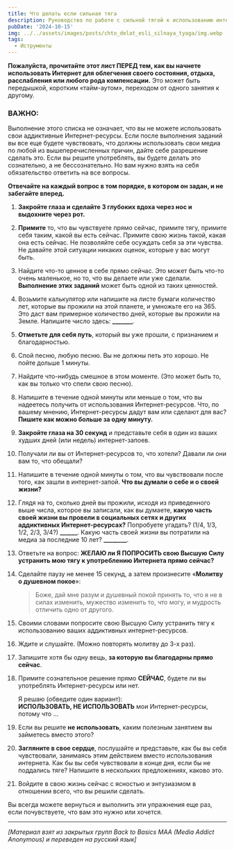 ```yaml
---
title: Что делать если сильная тяга
description: Руководство по работе с сильной тягой к использованию интернета. Пошаговый процесс для осознанного подхода, включая упражнения на осознанность, дыхательные практики и письменные задания.
pubDate: '2024-10-15'
img: ../../assets/images/posts/chto_delat_esli_silnaya_tyaga/img.webp
tags:
  - Иструменты
---
```


**Пожалуйста, прочитайте этот лист ПЕРЕД тем, как вы начнете использовать Интернет для облегчения своего состояния, отдыха, расслабления или любого рода компенсации.** Это может быть передышкой, коротким «тайм-аутом», переходом от одного занятия к другому.

### ВАЖНО:

Выполнение этого списка не означает, что вы не можете использовать свои аддиктивные Интернет-ресурсы. Если после выполнения заданий вы все еще будете чувствовать, что должны использовать свои медиа по любой из вышеперечисленных причин, дайте себе разрешение сделать это. Если вы решите употреблять, вы будете делать это сознательно, а не бессознательно. Но вам нужно взять на себя обязательство ответить на все вопросы.

**Отвечайте на каждый вопрос в том порядке, в котором он задан, и не забегайте вперед.**

1. **Закройте глаза и сделайте 3 глубоких вдоха через нос и выдохните через рот.**
   
2. **Примите** то, что вы чувствуете прямо сейчас, примите тягу, примите себя таким, какой вы есть сейчас. Примите свою жизнь такой, какая она есть сейчас. Не позволяйте себе осуждать себя за эти чувства. Не давайте этой ситуации никаких оценок, которые у вас могут быть.

3. Найдите что-то ценное в себе прямо сейчас. Это может быть что-то очень маленькое, но то, что вы делаете или уже сделали. **Выполнение этих заданий** может быть одной из таких ценностей.

4. Возьмите калькулятор или напишите на листе бумаги количество лет, которые вы прожили на этой планете, и умножьте его на 365. Это даст вам примерное количество дней, которые вы прожили на Земле. Напишите число здесь: **_______**.

5. **Отметьте для себя путь**, который вы уже прошли, с признанием и благодарностью.

6. Спой песню, любую песню. Вы не должны петь это хорошо. Не пойте дольше 1 минуты.

7. Найдите что-нибудь смешное в этом моменте. (Это может быть то, как вы только что спели свою песню).

8. Напишите в течение одной минуты или меньше о том, что вы надеетесь получить от использования Интернет-ресурсов. Что, по вашему мнению, Интернет-ресурсы дадут вам или сделают для вас? **Пишите как можно больше за одну минуту.**

9. **Закройте глаза на 30 секунд** и представьте себя в один из ваших худших дней (или недель) интернет-запоев.

10. Получали ли вы от Интернет-ресурсов то, что хотели? Давали ли они вам то, что обещали?

11. Напишите в течение одной минуты о том, что вы чувствовали после того, как зашли в интернет-запой. **Что вы думали о себе и о своей жизни?**

12. Глядя на то, сколько дней вы прожили, исходя из приведенного выше числа, которое вы записали, как вы думаете, **какую часть своей жизни вы провели в социальных сетях и других аддиктивных Интернет-ресурсах?** Попробуете угадать? (1/4, 1/3, 1/2, 2/3, 3/4?) **______**. Какую часть своей жизни вы потратили на медиа за последние 10 лет? **________**.

13. Ответьте на вопрос: **ЖЕЛАЮ ли Я ПОПРОСИТЬ свою Высшую Силу устранить мою тягу к употреблению Интернета прямо сейчас?**

14. Сделайте паузу не менее 15 секунд, а затем произнесите «**Молитву о душевном покое**»:

    > Боже, дай мне разум и душевный покой принять то, что я не в силах изменить, мужество изменить то, что могу, и мудрость отличить одно от другого.

15. Своими словами попросите свою Высшую Силу устранить тягу к использованию ваших аддиктивных интернет-ресурсов.

16. Ждите и слушайте. (Можно повторять молитву до 3-х раз).

17. Запишите хотя бы одну вещь, **за которую вы благодарны прямо сейчас**.

18. Примите сознательное решение прямо **СЕЙЧАС**, будете ли вы употреблять Интернет-ресурсы или нет.

    Я решаю (обведите один вариант):  
    **ИСПОЛЬЗОВАТЬ, НЕ ИСПОЛЬЗОВАТЬ** мои Интернет-ресурсы, потому что ...

19. Если вы решите **не использовать**, каким полезным занятием вы займетесь вместо этого?  

20. **Загляните в свое сердце**, послушайте и представьте, как бы вы себя чувствовали, занимаясь этим действием вместо использования интернета. Как бы вы себя чувствовали в конце дня, если бы не поддались тяге? Напишите в нескольких предложениях, каково это.

21. Войдите в свою жизнь сейчас с ясностью и энтузиазмом в отношении всего, что вы решили сделать.

Вы всегда можете вернуться и выполнить эти упражнения еще раз, если почувствуете, что вам это нужно или хочется.

---

*[Материал взят из закрытых групп Back to Basics MAA (Media Addict Anonymous) и переведен на русский язык]*